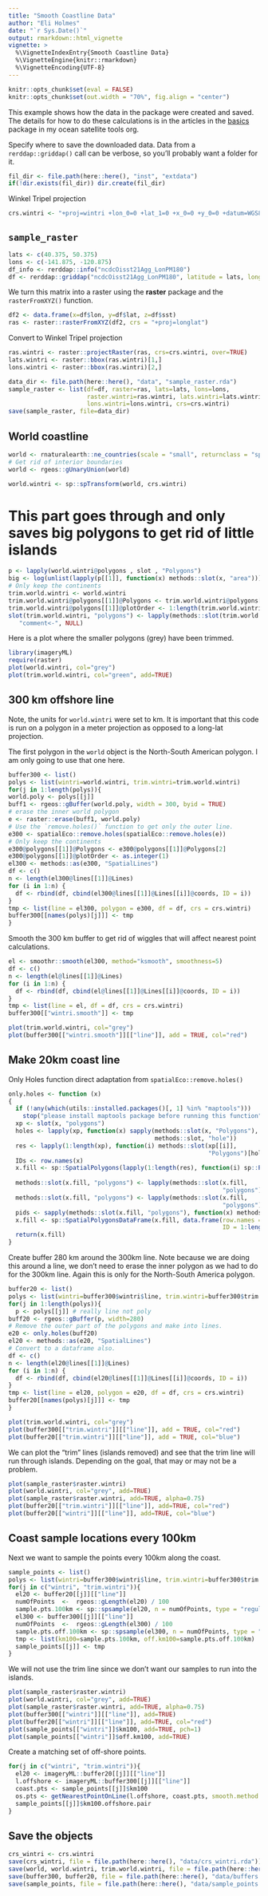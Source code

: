 ```yaml
---
title: "Smooth Coastline Data"
author: "Eli Holmes"
date: "`r Sys.Date()`"
output: rmarkdown::html_vignette
vignette: >
  %\VignetteIndexEntry{Smooth Coastline Data}
  %\VignetteEngine{knitr::rmarkdown}
  %\VignetteEncoding{UTF-8}
---
```


```r
knitr::opts_chunk$set(eval = FALSE)
knitr::opts_chunk$set(out.width = "70%", fig.align = "center")
```

This example shows how the data in the package were created and saved. The details for how to do these calculations is in the articles in the [basics](https://ocean-satellite-tools.github.io/basics/) package in my ocean satellite tools org.

Specify where to save the downloaded data. Data from a `rerddap::griddap()` call can be verbose, so you'll probably want a folder for it.
```r
fil_dir <- file.path(here::here(), "inst", "extdata")
if(!dir.exists(fil_dir)) dir.create(fil_dir)
```

Winkel Tripel projection
```r
crs.wintri <- "+proj=wintri +lon_0=0 +lat_1=0 +x_0=0 +y_0=0 +datum=WGS84 +units=km +no_defs"
```


## `sample_raster`

```r
lats <- c(40.375, 50.375)
lons <- c(-141.875, -120.875)
df_info <- rerddap::info("ncdcOisst21Agg_LonPM180")
df <- rerddap::griddap("ncdcOisst21Agg_LonPM180", latitude = lats, longitude = lons, time = c("2021-06-19", "2021-06-19"), fields = "sst")$data
```

We turn this matrix into a raster using the **raster** package and the `rasterFromXYZ()` function. 
```r
df2 <- data.frame(x=df$lon, y=df$lat, z=df$sst)
ras <- raster::rasterFromXYZ(df2, crs = "+proj=longlat")
```

Convert to Winkel Tripel projection
```r
ras.wintri <- raster::projectRaster(ras, crs=crs.wintri, over=TRUE)
lats.wintri <- raster::bbox(ras.wintri)[1,]
lons.wintri <- raster::bbox(ras.wintri)[2,]
```

```r
data_dir <- file.path(here::here(), "data", "sample_raster.rda")
sample_raster <- list(df=df, raster=ras, lats=lats, lons=lons, 
                      raster.wintri=ras.wintri, lats.wintri=lats.wintri, 
                      lons.wintri=lons.wintri, crs=crs.wintri)
save(sample_raster, file=data_dir)
```

## World coastline

```r
world <- rnaturalearth::ne_countries(scale = "small", returnclass = "sp")
# Get rid of interior boundaries
world <- rgeos::gUnaryUnion(world)
```

```r
world.wintri <- sp::spTransform(world, crs.wintri)
```

# This part goes through and only saves big polygons to get rid of little islands
```r
p <- lapply(world.wintri@polygons , slot , "Polygons")
big <- log(unlist(lapply(p[[1]], function(x) methods::slot(x, "area")))) > 14
# Only keep the continents
trim.world.wintri <- world.wintri
trim.world.wintri@polygons[[1]]@Polygons <- trim.world.wintri@polygons[[1]]@Polygons[which(big)]
trim.world.wintri@polygons[[1]]@plotOrder <- 1:length(trim.world.wintri@polygons[[1]]@Polygons)
slot(trim.world.wintri, "polygons") <- lapply(methods::slot(trim.world.wintri, "polygons"),
   "comment<-", NULL)
```

Here is a plot where the smaller polygons (grey) have been trimmed.
```r
library(imageryML)
require(raster)
plot(world.wintri, col="grey")
plot(trim.world.wintri, col="green", add=TRUE)
```

## 300 km offshore line

Note, the units for `world.wintri` were set to km. It is important that this code is run on 
a polygon in a meter projection as opposed to a long-lat projection.

The first polygon in the `world` object is the North-South American polygon. I am only going to use that one here.
```r
buffer300 <- list()
polys <- list(wintri=world.wintri, trim.wintri=trim.world.wintri)
for(j in 1:length(polys)){
world.poly <- polys[[j]]
buff1 <- rgeos::gBuffer(world.poly, width = 300, byid = TRUE)
# erase the inner world polygon
e <- raster::erase(buff1, world.poly)
# Use the `remove.holes()` function to get only the outer line.
e300 <- spatialEco::remove.holes(spatialEco::remove.holes(e))
# Only keep the continents
e300@polygons[[1]]@Polygons <- e300@polygons[[1]]@Polygons[2]
e300@polygons[[1]]@plotOrder <- as.integer(1)
el300 <- methods::as(e300, "SpatialLines")
df <- c()
n <- length(el300@lines[[1]]@Lines)
for (i in 1:n) {
  df <- rbind(df, cbind(el300@lines[[1]]@Lines[[i]]@coords, ID = i))
}
tmp <- list(line = el300, polygon = e300, df = df, crs = crs.wintri)
buffer300[[names(polys)[j]]] <- tmp
}
```

Smooth the 300 km buffer to get rid of wiggles that will affect nearest point calculations.
```r
el <- smoothr::smooth(el300, method="ksmooth", smoothness=5)
df <- c()
n <- length(el@lines[[1]]@Lines)
for (i in 1:n) {
  df <- rbind(df, cbind(el@lines[[1]]@Lines[[i]]@coords, ID = i))
}
tmp <- list(line = el, df = df, crs = crs.wintri)
buffer300[["wintri.smooth"]] <- tmp
```

```r
plot(trim.world.wintri, col="grey")
plot(buffer300[["wintri.smooth"]][["line"]], add = TRUE, col="red")
```

## Make 20km coast line

Only Holes function direct adaptation from `spatialEco::remove.holes()`

```r
only.holes <- function (x) 
{
  if (!any(which(utils::installed.packages()[, 1] %in% "maptools"))) 
    stop("please install maptools package before running this function")
  xp <- slot(x, "polygons")
  holes <- lapply(xp, function(x) sapply(methods::slot(x, "Polygons"), 
                                         methods::slot, "hole"))
  res <- lapply(1:length(xp), function(i) methods::slot(xp[[i]], 
                                                        "Polygons")[holes[[i]]])
  IDs <- row.names(x)
  x.fill <- sp::SpatialPolygons(lapply(1:length(res), function(i) sp::Polygons(res[[i]], 
                                                                               ID = IDs[i])), proj4string = sp::CRS(sp::proj4string(x)))
  methods::slot(x.fill, "polygons") <- lapply(methods::slot(x.fill, 
                                                            "polygons"), maptools::checkPolygonsHoles)
  methods::slot(x.fill, "polygons") <- lapply(methods::slot(x.fill, 
                                                            "polygons"), "comment<-", NULL)
  pids <- sapply(methods::slot(x.fill, "polygons"), function(x) methods::slot(x, "ID"))
  x.fill <- sp::SpatialPolygonsDataFrame(x.fill, data.frame(row.names = pids, 
                                                            ID = 1:length(pids)))
  return(x.fill)
}
```

Create buffer 280 km around the 300km line. Note because we are doing this around a line, we don't need to erase the inner polygon as we had to do for the 300km line. Again this is only for the North-South America polygon.
```r
buffer20 <- list()
polys <- list(wintri=buffer300$wintri$line, trim.wintri=buffer300$trim.wintri$line)
for(j in 1:length(polys)){
  p <- polys[[j]] # really line not poly
buff20 <- rgeos::gBuffer(p, width=280)
# Remove the outer part of the polygons and make into lines.
e20 <- only.holes(buff20)
el20 <- methods::as(e20, "SpatialLines")
# Convert to a dataframe also.
df <- c()
n <- length(el20@lines[[1]]@Lines)
for (i in 1:n) {
  df <- rbind(df, cbind(el20@lines[[1]]@Lines[[i]]@coords, ID = i))
}
tmp <- list(line = el20, polygon = e20, df = df, crs = crs.wintri)
buffer20[[names(polys)[j]]] <- tmp
}
```

```r
plot(trim.world.wintri, col="grey")
plot(buffer300[["trim.wintri"]][["line"]], add = TRUE, col="red")
plot(buffer20[["trim.wintri"]][["line"]], add = TRUE, col="blue")
```

We can plot the "trim" lines (islands removed) and see that the trim line will run through islands. Depending on the goal, that may or may not be a problem.
```r
plot(sample_raster$raster.wintri)
plot(world.wintri, col="grey", add=TRUE)
plot(sample_raster$raster.wintri, add=TRUE, alpha=0.75)
plot(buffer20[["trim.wintri"]][["line"]], add=TRUE, col="red")
plot(buffer20[["wintri"]][["line"]], add=TRUE, col="blue")
```

## Coast sample locations every 100km

Next we want to sample the points every 100km along the coast.

```r
sample_points <- list()
polys <- list(wintri=buffer300$wintri$line, trim.wintri=buffer300$trim.wintri$line)
for(j in c("wintri", "trim.wintri")){
  el20 <- buffer20[[j]][["line"]]
  numOfPoints  <-  rgeos::gLength(el20) / 100
  sample.pts.100km <- sp::spsample(el20, n = numOfPoints, type = "regular")
  el300 <- buffer300[[j]][["line"]]
  numOfPoints  <-  rgeos::gLength(el300) / 100
  sample.pts.off.100km <- sp::spsample(el300, n = numOfPoints, type = "regular")
  tmp <- list(km100=sample.pts.100km, off.km100=sample.pts.off.100km)
  sample_points[[j]] <- tmp
}
```

We will not use the trim line since we don't want our samples to run into the islands.
```r
plot(sample_raster$raster.wintri)
plot(world.wintri, col="grey", add=TRUE)
plot(sample_raster$raster.wintri, add=TRUE, alpha=0.75)
plot(buffer300[["wintri"]][["line"]], add=TRUE)
plot(buffer20[["wintri"]][["line"]], add=TRUE, col="red")
plot(sample_points[["wintri"]]$km100, add=TRUE, pch=1)
plot(sample_points[["wintri"]]$off.km100, add=TRUE)
```

Create a matching set of off-shore points.
```r
for(j in c("wintri", "trim.wintri")){
  el20 <- imageryML::buffer20[[j]][["line"]]
  l.offshore <- imageryML::buffer300[[j]][["line"]]
  coast.pts <- sample_points[[j]]$km100
  os.pts <- getNearestPointOnLine(l.offshore, coast.pts, smooth.method = "ksmooth")$sp
  sample_points[[j]]$km100.offshore.pair
}
```
## Save the objects

```r
crs_wintri <- crs.wintri
save(crs_wintri, file = file.path(here::here(), "data/crs_wintri.rda"))
save(world, world.wintri, trim.world.wintri, file = file.path(here::here(), "data/world.rda"))
save(buffer300, buffer20, file = file.path(here::here(), "data/buffers.rda"))
save(sample_points, file = file.path(here::here(), "data/sample_points.rda"))
```

